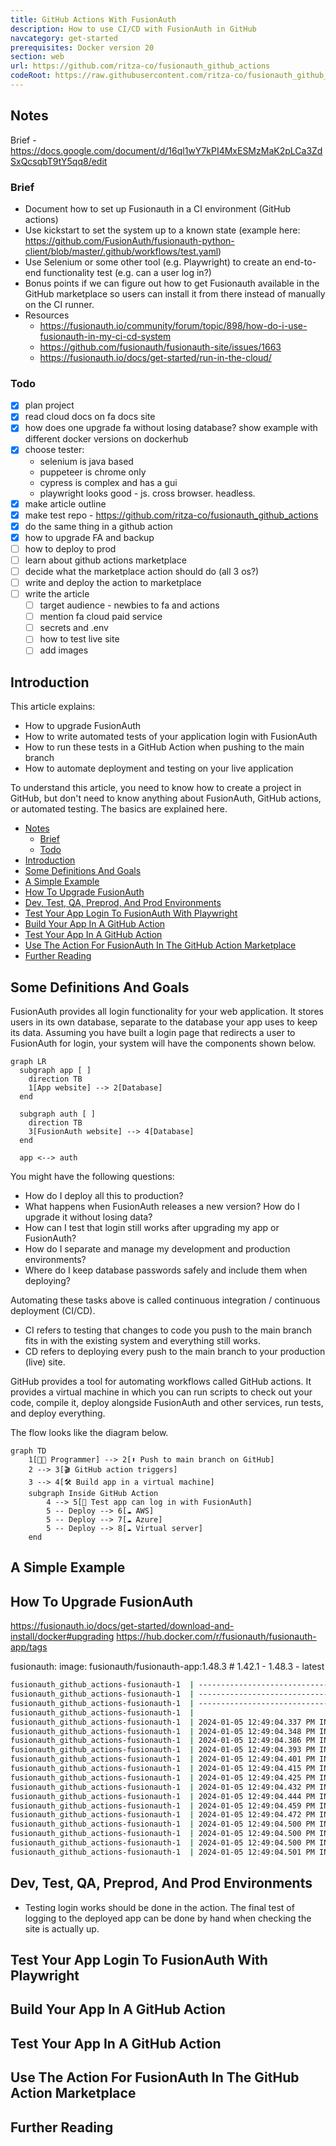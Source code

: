 ```yaml
---
title: GitHub Actions With FusionAuth
description: How to use CI/CD with FusionAuth in GitHub
navcategory: get-started
prerequisites: Docker version 20
section: web
url: https://github.com/ritza-co/fusionauth_github_actions
codeRoot: https://raw.githubusercontent.com/ritza-co/fusionauth_github_actions/main
---
```


## Notes

Brief - https://docs.google.com/document/d/16ql1wY7kPI4MxESMzMaK2pLCa3ZdSxQcsqbT9tY5qq8/edit

### Brief

- Document how to set up Fusionauth in a CI environment (GitHub actions)
- Use kickstart to set the system up to a known state (example here: https://github.com/FusionAuth/fusionauth-python-client/blob/master/.github/workflows/test.yaml)
- Use Selenium or some other tool (e.g. Playwright) to create an end-to-end  functionality test (e.g. can a user log in?)
- Bonus points if we can figure out how to get Fusionauth available in the GitHub marketplace so users can install it from there instead of manually on the CI runner.
- Resources
  - https://fusionauth.io/community/forum/topic/898/how-do-i-use-fusionauth-in-my-ci-cd-system
  - https://github.com/fusionauth/fusionauth-site/issues/1663
  - https://fusionauth.io/docs/get-started/run-in-the-cloud/

### Todo

- [x] plan project
- [x] read cloud docs on fa docs site
- [x] how does one upgrade fa without losing database? show example with different docker versions on dockerhub
- [x] choose tester:
  - selenium is java based
  - puppeteer is chrome only
  - cypress is complex and has a gui
  - playwright looks good - js. cross browser. headless.
- [x] make article outline
- [x] make test repo - https://github.com/ritza-co/fusionauth_github_actions
- [x] do the same thing in a github action
- [x] how to upgrade FA and backup
- [ ] how to deploy to prod
- [ ] learn about github actions marketplace
- [ ] decide what the marketplace action should do (all 3 os?)
- [ ] write and deploy the action to marketplace
- [ ] write the article
  - [ ] target audience - newbies to fa and actions
  - [ ] mention fa cloud paid service
  - [ ] secrets and .env
  - [ ] how to test live site
  - [ ] add images

## Introduction

This article explains:
- How to upgrade FusionAuth
- How to write automated tests of your application login with FusionAuth
- How to run these tests in a GitHub Action when pushing to the main branch
- How to automate deployment and testing on your live application

To understand this article, you need to know how to create a project in GitHub, but don't need to know anything about FusionAuth, GitHub actions, or automated testing. The basics are explained here.

- [Notes](#notes)
  - [Brief](#brief)
  - [Todo](#todo)
- [Introduction](#introduction)
- [Some Definitions And Goals](#some-definitions-and-goals)
- [A Simple Example](#a-simple-example)
- [How To Upgrade FusionAuth](#how-to-upgrade-fusionauth)
- [Dev, Test, QA, Preprod, And Prod Environments](#dev-test-qa-preprod-and-prod-environments)
- [Test Your App Login To FusionAuth With Playwright](#test-your-app-login-to-fusionauth-with-playwright)
- [Build Your App In A GitHub Action](#build-your-app-in-a-github-action)
- [Test Your App In A GitHub Action](#test-your-app-in-a-github-action)
- [Use The Action For FusionAuth In The GitHub Action Marketplace](#use-the-action-for-fusionauth-in-the-github-action-marketplace)
- [Further Reading](#further-reading)


## Some Definitions And Goals

FusionAuth provides all login functionality for your web application. It stores users in its own database, separate to the database your app uses to keep its data. Assuming you have built a login page that redirects a user to FusionAuth for login, your system will have the components shown below.

```mermaid
graph LR
  subgraph app [ ]
    direction TB
    1[App website] --> 2[Database]
  end

  subgraph auth [ ]
    direction TB
    3[FusionAuth website] --> 4[Database]
  end

  app <--> auth
```

You might have the following questions:
- How do I deploy all this to production?
- What happens when FusionAuth releases a new version? How do I upgrade it without losing data?
- How can I test that login still works after upgrading my app or FusionAuth?
- How do I separate and manage my development and production environments?
- Where do I keep database passwords safely and include them when deploying?

Automating these tasks above is called continuous integration / continuous deployment (CI/CD).
- CI refers to testing that changes to code you push to the main branch fits in with the existing system and everything still works.
- CD refers to deploying every push to the main branch to your production (live) site.

GitHub provides a tool for automating workflows called GitHub actions. It provides a virtual machine in which you can run scripts to check out your code, compile it, deploy alongside FusionAuth and other services, run tests, and deploy everything.

The flow looks like the diagram below.

```mermaid
graph TD
    1[👨‍💻 Programmer] --> 2[⬆️ Push to main branch on GitHub]
    2 --> 3[🎬 GitHub action triggers]
    3 --> 4[🛠️ Build app in a virtual machine]
    subgraph Inside GitHub Action
        4 --> 5[🔬 Test app can log in with FusionAuth]
        5 -- Deploy --> 6[☁️ AWS]
        5 -- Deploy --> 7[☁️ Azure]
        5 -- Deploy --> 8[☁️ Virtual server]
    end
```

## A Simple Example

## How To Upgrade FusionAuth



https://fusionauth.io/docs/get-started/download-and-install/docker#upgrading
https://hub.docker.com/r/fusionauth/fusionauth-app/tags

  fusionauth:
    image: fusionauth/fusionauth-app:1.48.3 # 1.42.1 - 1.48.3 - latest

```bash
fusionauth_github_actions-fusionauth-1  | ---------------------------------------------------------------------------------------------------------
fusionauth_github_actions-fusionauth-1  | ---------------------------------- Entering Silent Configuration Mode -----------------------------------
fusionauth_github_actions-fusionauth-1  | ---------------------------------------------------------------------------------------------------------
fusionauth_github_actions-fusionauth-1  |
fusionauth_github_actions-fusionauth-1  | 2024-01-05 12:49:04.337 PM INFO  com.inversoft.maintenance.db.JDBCMaintenanceModeDatabaseService - [TW2QyQ] Attempting to lock database to support multi-node configurations
fusionauth_github_actions-fusionauth-1  | 2024-01-05 12:49:04.348 PM INFO  com.inversoft.maintenance.db.JDBCMaintenanceModeDatabaseService - [TW2QyQ] Obtained a database lock
fusionauth_github_actions-fusionauth-1  | 2024-01-05 12:49:04.386 PM INFO  com.inversoft.maintenance.db.JDBCMaintenanceModeDatabaseService - [TW2QyQ] Database Version [1.42.1]
fusionauth_github_actions-fusionauth-1  | 2024-01-05 12:49:04.393 PM INFO  com.inversoft.maintenance.db.JDBCMaintenanceModeDatabaseService - [TW2QyQ] Latest Migration Version [1.48.1]
fusionauth_github_actions-fusionauth-1  | 2024-01-05 12:49:04.401 PM INFO  com.inversoft.maintenance.db.JDBCMaintenanceModeDatabaseService - [TW2QyQ] Execute migration script [1.43.0]
fusionauth_github_actions-fusionauth-1  | 2024-01-05 12:49:04.415 PM INFO  com.inversoft.maintenance.db.JDBCMaintenanceModeDatabaseService - [TW2QyQ] Execute migration script [1.44.0]
fusionauth_github_actions-fusionauth-1  | 2024-01-05 12:49:04.425 PM INFO  com.inversoft.maintenance.db.JDBCMaintenanceModeDatabaseService - [TW2QyQ] Execute migration script [1.45.2]
fusionauth_github_actions-fusionauth-1  | 2024-01-05 12:49:04.432 PM INFO  com.inversoft.maintenance.db.JDBCMaintenanceModeDatabaseService - [TW2QyQ] Execute migration script [1.46.0]
fusionauth_github_actions-fusionauth-1  | 2024-01-05 12:49:04.444 PM INFO  com.inversoft.maintenance.db.JDBCMaintenanceModeDatabaseService - [TW2QyQ] Execute migration script [1.47.0]
fusionauth_github_actions-fusionauth-1  | 2024-01-05 12:49:04.459 PM INFO  com.inversoft.maintenance.db.JDBCMaintenanceModeDatabaseService - [TW2QyQ] Execute migration script [1.48.0]
fusionauth_github_actions-fusionauth-1  | 2024-01-05 12:49:04.472 PM INFO  com.inversoft.maintenance.db.JDBCMaintenanceModeDatabaseService - [TW2QyQ] Execute migration script [1.48.1]
fusionauth_github_actions-fusionauth-1  | 2024-01-05 12:49:04.500 PM INFO  com.inversoft.maintenance.db.JDBCMaintenanceModeDatabaseService - [TW2QyQ] Database Version [1.48.1]
fusionauth_github_actions-fusionauth-1  | 2024-01-05 12:49:04.500 PM INFO  com.inversoft.maintenance.db.JDBCMaintenanceModeDatabaseService - [TW2QyQ] Latest Migration Version [1.48.1]
fusionauth_github_actions-fusionauth-1  | 2024-01-05 12:49:04.500 PM INFO  com.inversoft.maintenance.db.JDBCMaintenanceModeDatabaseService - [TW2QyQ] Attempting to unlock database to support multi-node configurations
fusionauth_github_actions-fusionauth-1  | 2024-01-05 12:49:04.501 PM INFO  com.inversoft.maintenance.db.JDBCMaintenanceModeDatabaseService - [TW2QyQ] Unlock completed

```

## Dev, Test, QA, Preprod, And Prod Environments


- Testing login works should be done in the action. The final test of logging to the deployed app can be done by hand when checking the site is actually up.

## Test Your App Login To FusionAuth With Playwright

## Build Your App In A GitHub Action

## Test Your App In A GitHub Action

## Use The Action For FusionAuth In The GitHub Action Marketplace

## Further Reading